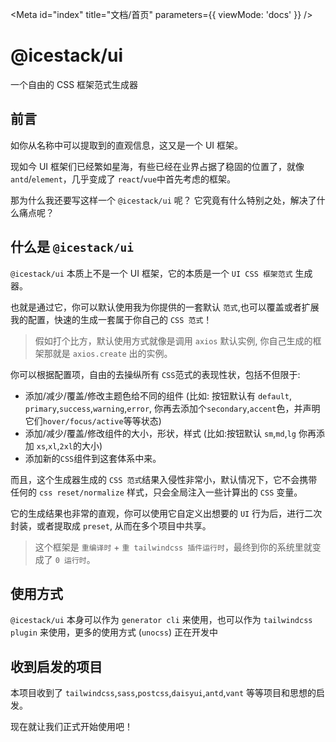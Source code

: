 
<Meta id="index" title="文档/首页" parameters={{ viewMode: 'docs' }} />

# @icestack/ui

一个自由的 CSS 框架范式生成器

## 前言

如你从名称中可以提取到的直观信息，这又是一个 UI 框架。

现如今 UI 框架们已经繁如星海，有些已经在业界占据了稳固的位置了，就像 `antd`/`element`，几乎变成了 `react`/`vue`中首先考虑的框架。

那为什么我还要写这样一个 `@icestack/ui` 呢？ 它究竟有什么特别之处，解决了什么痛点呢？

## 什么是 `@icestack/ui`

`@icestack/ui` 本质上不是一个 UI 框架，它的本质是一个 `UI CSS 框架范式` 生成器。

也就是通过它，你可以默认使用我为你提供的一套默认 `范式`,也可以覆盖或者扩展我的配置，快速的生成一套属于你自己的 `CSS 范式`！

> 假如打个比方，默认使用方式就像是调用 `axios` 默认实例, 你自己生成的框架那就是 `axios.create` 出的实例。

你可以根据配置项，自由的去操纵所有 `CSS`范式的表现性状，包括不但限于:

- 添加/减少/覆盖/修改主题色给不同的组件 (比如: 按钮默认有 `default`, `primary`,`success`,`warning`,`error`, 你再去添加个`secondary`,`accent`色，并声明它们`hover/focus/active`等等状态)
- 添加/减少/覆盖/修改组件的大小，形状，样式 (比如:按钮默认 `sm`,`md`,`lg` 你再添加 `xs`,`xl`,`2xl`的大小)
- 添加新的`CSS`组件到这套体系中来。

而且，这个生成器生成的 `CSS 范式`结果入侵性非常小，默认情况下，它不会携带任何的 `css reset/normalize` 样式，只会全局注入一些计算出的 `CSS` 变量。

它的生成结果也非常的直观，你可以使用它自定义出想要的 `UI` 行为后，进行二次封装，或者提取成 `preset`, 从而在多个项目中共享。

> 这个框架是 `重编译时` + `重 tailwindcss 插件运行时`，最终到你的系统里就变成了 `0 运行时`。

## 使用方式

`@icestack/ui` 本身可以作为 `generator cli` 来使用，也可以作为 `tailwindcss plugin` 来使用，更多的使用方式 (`unocss`) 正在开发中

## 收到启发的项目

本项目收到了 `tailwindcss`,`sass`,`postcss`,`daisyui`,`antd`,`vant` 等等项目和思想的启发。

现在就让我们正式开始使用吧！
